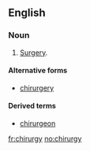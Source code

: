 ==English==

===Noun===
{{en-noun|chirurgies}}

# {{archaic}} [[surgery|Surgery]].

====Alternative forms====
* [[chirurgery]]

====Derived terms====
* [[chirurgeon]]

[[fr:chirurgy]]
[[no:chirurgy]]